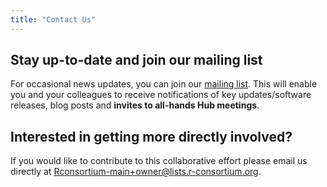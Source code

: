 ```yaml
---
title: "Contact Us"
---
```


## Stay up-to-date and join our mailing list 

For occasional news updates, you can join our [mailing list](https://lists.r-consortium.org/g/RConsortium-Validation-Hub). This will enable you and your colleagues to receive notifications of key updates/software releases, blog posts and **invites to all-hands Hub meetings**.  

## Interested in getting more directly involved?

If you would like to contribute to this collaborative effort please email us directly at [Rconsortium-main+owner@lists.r-consortium.org](mailto:Rconsortium-main+owner@lists.r-consortium.org).


